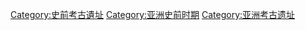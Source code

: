 [[Category:史前考古遺址|Category:史前考古遺址]]
[[Category:亚洲史前时期|Category:亚洲史前时期]]
[[Category:亚洲考古遗址|Category:亚洲考古遗址]]